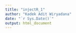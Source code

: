 ```yaml
---
title: "injectR_1"
author: "Kadek Adit Wiryadana"
date: "`r Sys.Date()`"
output: html_document
---
```


